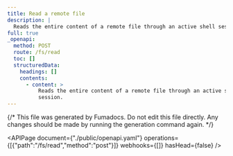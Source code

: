 ```yaml
---
title: Read a remote file
description: |
  Reads the entire content of a remote file through an active shell session.
full: true
_openapi:
  method: POST
  route: /fs/read
  toc: []
  structuredData:
    headings: []
    contents:
      - content: >
          Reads the entire content of a remote file through an active shell
          session.
---
```


{/* This file was generated by Fumadocs.
Do not edit this file directly. Any changes should be made by running the generation command again. */}

<APIPage document={"./public/openapi.yaml"} operations={[{"path":"/fs/read","method":"post"}]} webhooks={[]} hasHead={false} />